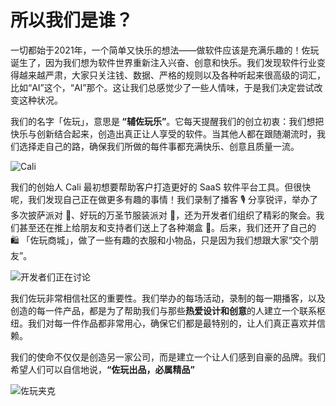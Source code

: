 
# 所以我们是谁？

<Balancer className='prose-p:mt-0'>
一切都始于2021年，一个简单又快乐的想法——做软件应该是充满乐趣的！佐玩诞生了，因为我们想为软件世界重新注入兴奋、创意和快乐。我们发现软件行业变得越来越严肃，大家只关注钱、数据、严格的规则以及各种听起来很高级的词汇，比如“AI”这个，“AI”那个。这让我们总感觉少了一些人情味，于是我们决定尝试改变这种状况。

我们的名字「佐玩」，意思是<b> “辅佐玩乐”</b>。它每天提醒我们的创立初衷：我们想把快乐与创新结合起来，创造出真正让人享受的软件。当其他人都在跟随潮流时，我们选择走自己的路，确保我们所做的每件事都<Gradient>充满快乐、创意且质量一流。</Gradient>

<Image src={mono} alt='Cali' placeholder='blur' />

我们的创始人 Cali 最初想要帮助客户打造更好的 SaaS 软件平台工具。但很快呢，我们发现自己正在做更多有趣的事情！我们录制了播客 🎙️ 分享锐评，举办了多次披萨派对 🍕、好玩的万圣节服装派对 🎃，还为开发者们组织了精彩的聚会。我们甚至还在推上给朋友和支持者们送上了各种潮盒 🎁。后来，我们还开了自己的 🛍️ 「佐玩商城」，做了一些有趣的衣服和小物品，只是因为我们想跟大家<Red>“交个朋友”。</Red>

<Image src={folks} alt='开发者们正在讨论' placeholder='blur' />

我们佐玩非常相信社区的重要性。我们举办的每场活动，录制的每一期播客，以及创造的每一件产品，都是为了帮助我们与那些<b>热爱设计和创意</b>的人建立一个联系枢纽。我们对每一件作品都非常用心，确保它们都是最特别的，让人们真正喜欢并信赖。

我们的使命不仅仅是创造另一家公司，而是建立一个让人们感到自豪的品牌。我们希望人们可以自信地说，<b>“佐玩出品，必属精品”</b>

</Balancer>

<Image src={jacket} alt='佐玩夹克' placeholder='blur' />

<Zolplayers />
